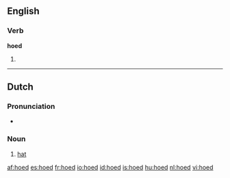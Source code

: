 ==English==
===Verb===
'''hoed'''

# {{past of|hoe}}

----
==Dutch==

===Pronunciation===
* {{IPA|/huːt/|lang=nl}}

===Noun===
{{nl-noun|g=m|pl=hoeden|diminutive=hoedje}}

# [[hat]]

[[af:hoed]]
[[es:hoed]]
[[fr:hoed]]
[[io:hoed]]
[[id:hoed]]
[[is:hoed]]
[[hu:hoed]]
[[nl:hoed]]
[[vi:hoed]]